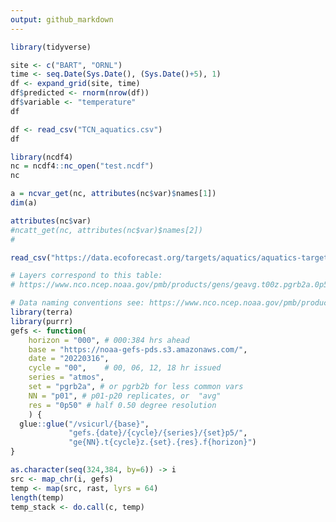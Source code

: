 ```yaml
---
output: github_markdown
---
```


```r
library(tidyverse)
```

```r

site <- c("BART", "ORNL")
time <- seq.Date(Sys.Date(), (Sys.Date()+5), 1)
df <- expand_grid(site, time)
df$predicted <- rnorm(nrow(df))
df$variable <- "temperature"
df
```



```r
df <- read_csv("TCN_aquatics.csv")
df
```


```r
library(ncdf4)
nc = ncdf4::nc_open("test.ncdf")
nc
```

```r
a = ncvar_get(nc, attributes(nc$var)$names[1])
dim(a)
```

```r
attributes(nc$var)
#ncatt_get(nc, attributes(nc$var)$names[2])
#
```

```r
read_csv("https://data.ecoforecast.org/targets/aquatics/aquatics-targets.csv.gz") %>% count(siteID, depth_oxygen)
```


```r

# Layers correspond to this table:
# https://www.nco.ncep.noaa.gov/pmb/products/gens/geavg.t00z.pgrb2a.0p50.f000.shtml

# Data naming conventions see: https://www.nco.ncep.noaa.gov/pmb/products/gens/
library(terra)
library(purrr)
gefs <- function(
    horizon = "000", # 000:384 hrs ahead
    base = "https://noaa-gefs-pds.s3.amazonaws.com/",
    date = "20220316",
    cycle = "00",    # 00, 06, 12, 18 hr issued
    series = "atmos",
    set = "pgrb2a", # or pgrb2b for less common vars
    NN = "p01", # p01-p20 replicates, or  "avg"
    res = "0p50" # half 0.50 degree resolution
    ) {
  glue::glue("/vsicurl/{base}",
             "gefs.{date}/{cycle}/{series}/{set}p5/",
             "ge{NN}.t{cycle}z.{set}.{res}.f{horizon}")
}

as.character(seq(324,384, by=6)) -> i
src <- map_chr(i, gefs)
temp <- map(src, rast, lyrs = 64)
length(temp)
temp_stack <- do.call(c, temp)

```